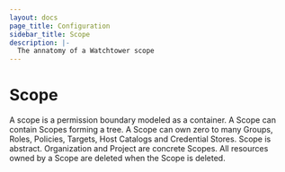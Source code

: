 ```yaml
---
layout: docs
page_title: Configuration
sidebar_title: Scope
description: |-
  The annatomy of a Watchtower scope
---
```


# Scope

A scope is a permission boundary modeled as a container. A Scope can contain Scopes forming a tree. A Scope can own zero to many Groups, Roles, Policies, Targets, Host Catalogs and Credential Stores. Scope is abstract. Organization and Project are concrete Scopes. All resources owned by a Scope are deleted when the Scope is deleted.
